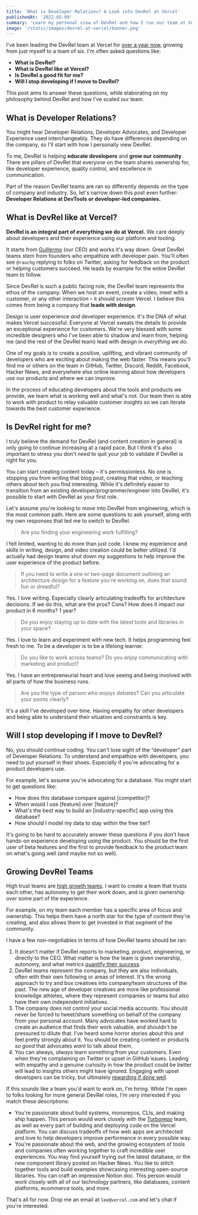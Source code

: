 ```yaml
---
title: 'What is Developer Relations? A Look into DevRel at Vercel'
publishedAt: '2022-05-09'
summary: 'Learn my personal view of DevRel and how I run our team at Vercel, as well as answers to some frequently asked questions I get.'
image: '/static/images/devrel-at-vercel/banner.png'
---
```


I've been leading the DevRel team at Vercel for [over a year now](/blog/head-of-devrel), growing from just myself to a team of six. I'm often asked questions like:

- **What is DevRel?**
- **What is DevRel like at Vercel?**
- **Is DevRel a good fit for me?**
- **Will I stop developing if I move to DevRel?**

This post aims to answer these questions, while elaborating on my philosophy behind DevRel and how I've scaled our team.

## What is Developer Relations?

You might hear Developer Relations, Developer Advocates, and Developer Experience used interchangeably. They do have differences depending on the company, so I'll start with how I personally view DevRel.

To me, DevRel is helping **educate developers** and **grow our community**. There are pillars of DevRel that everyone on the team shares ownership for, like developer experience, quality control, and excellence in communication.

<StaticTweet id="1508908852330340370" />

Part of the reason DevRel teams are ran so differently depends on the type of company and industry. So, let's narrow down this post even further: **Developer Relations at DevTools or developer-led companies.**

## What is DevRel like at Vercel?

**DevRel is an integral part of everything we do at Vercel.** We care deeply about developers and their experience using our platform and tooling.

It starts from [Guillermo](https://twitter.com/rauchg) (our CEO) and works it's way down. Great DevRel teams stem from founders who empathize with developer pain. You'll often see `@rauchg` replying to folks on Twitter, asking for feedback on the product or helping customers succeed. He leads by example for the entire DevRel team to follow.

<StaticTweet id="1396320966934859780" />

Since DevRel is such a public facing role, the DevRel team represents the ethos of the company. When we host an event, create a video, meet with a customer, or any other interaction – it should _scream_ Vercel. I believe this comes from being a company that **leads with design**.

Design is user experience _and_ developer experience. It's the DNA of what makes Vercel successful. Everyone at Vercel sweats the details to provide an exceptional experience for customers. We're very blessed with some incredible designers who I've been able to shadow and learn from, helping me (and the rest of the DevRel team) lead with design in _everything_ we do.

One of my goals is to create a positive, uplifting, and vibrant community of developers who are exciting about making the web faster. This means you'll find me or others on the team in GitHub, Twitter, Discord, Reddit, Facebook, Hacker News, and everywhere else online learning about how developers use our products and where we can improve.

<StaticTweet id="1517249071702024193" />

In the process of educating developers about the tools and products we provide, we learn what is working well and what's not. Our team then is able to work with product to relay valuable customer insights so we can iterate towards the best customer experience.

## Is DevRel right for me?

I truly believe the demand for DevRel (and content creation in general) is only going to continue increasing at a rapid pace. But I think it's also important to stress you don't _need_ to quit your job to validate if DevRel is right for you.

<StaticTweet id="1383873047619276812" />

You can start creating content today – it's permissionless. No one is stopping you from writing that blog post, creating that video, or teaching others about tech you find interesting. While it's definitely easier to transition from an existing developer/programmer/engineer into DevRel, it's possible to start with DevRel as your first role.

Let's assume you're looking to move into DevRel from engineering, which is the most common path. Here are some questions to ask yourself, along with my own responses that led me to switch to DevRel.

> Are you finding your engineering work fulfilling?

I felt limited, wanting to do more than just code. I knew my experience and skills in writing, design, and video creation could be better utilized. I'd actually had design teams shut down my suggestions to help improve the user experience of the product before.

> If you need to write a one or two-page document outlining an architecture design for a feature you're working on, does that sound fun or dreadful?

Yes. I love writing. Especially clearly articulating tradeoffs for architecture decisions. If we do this, what are the pros? Cons? How does it impact our product in 6 months? 1 year?

> Do you enjoy staying up to date with the latest tools and libraries in your space?

Yes. I love to learn and experiment with new tech. It helps programming feel fresh to me. To be a developer is to be a lifelong learner.

> Do you like to work across teams? Do you enjoy communicating with marketing and product?

Yes. I have an entrepreneurial heart and love seeing and being involved with all parts of how the business runs.

> Are you the type of person who enjoys debates? Can you articulate your points clearly?

It's a skill I've developed over time. Having empathy for other developers and being able to understand their situation and constraints is key.

## Will I stop developing if I move to DevRel?

No, you should continue coding. You can't lose sight of the “developer” part of Developer Relations. To understand and empathize with developers, you need to put yourself in their shoes. Especially if you're advocating for a product developers use.

For example, let's assume you're advocating for a database. You might start to get questions like:

- How does this database compare against [competitor]?
- When would I use [feature] over [feature]?
- What's the best way to build an [industry-specific] app using this database?
- How should I model my data to stay within the free tier?

It's going to be hard to accurately answer these questions if you don't have hands-on experience developing using the product. You should be the first user of beta features and the first to provide feedback to the product team on what's going well (and maybe not so well).

## Growing DevRel Teams

High trust teams are [high growth teams](/blog/hypergrowth). I want to create a team that trusts each other, has autonomy to get their work down, and is given ownership over some part of the experience.

For example, on my team each member has a specific area of focus and ownership. This helps them have a north star for the type of content they're creating, and also allows them to get invested in that segment of the community.

I have a few non-negotiables in terms of how DevRel teams should be ran:

1. It doesn't matter if DevRel reports to marketing, product, engineering, or directly to the CEO. What matter is how the team is given ownership, autonomy, and what metrics [quantify their success](https://www.swyx.io/measuring-devrel).
2. DevRel teams represent the company, but they are also individuals, often with their own following or areas of interest. It's the wrong approach to try and box creatives into company/team structures of the past. The new age of developer creatives are more like professional knowledge athletes, where they represent companies or teams but also have their own independent initiatives.
3. The company does not control your social media accounts. You should never be forced to tweet/share something on behalf of the company from your personal account. Many advocates have worked hard to create an audience that finds their work valuable, and shouldn't be pressured to dilute that. I've heard some horror stories about this and feel pretty strongly about it. You should be creating content or products _so good_ that advocates _want_ to talk about them.
4. You can always, _always_ learn something from your customers. Even when they're complaining on Twitter or upset in GitHub issues. Leading with empathy and a genuine curiosity in how the product could be better will lead to insights others might have ignored. Engaging with upset developers can be tricky, but ultimately [rewarding if done well](/blog/handling-dev-twitter-like-rappers).

If this sounds like a team you'd want to work on, I'm hiring. While I'm open to folks looking for more general DevRel roles, I'm _very_ interested if you match these descriptions:

- You're passionate about build systems, monorepos, CLIs, and making ship happen. This person would work closely with the [Turborepo](https://turborepo.org/) team, as well as every part of building and deploying code on the Vercel platform. You can discuss tradeoffs of how web apps are architected and love to help developers improve performance in every possible way.
- You're passionate about the web, and the growing ecosystem of tools and companies often working together to craft incredible user experiences. You may find yourself trying out the latest database, or the new component library posted on Hacker News. You like to stitch together tools and build examples showcasing interesting open-source libraries. You can craft an impressive Notion doc. This person would work closely with all of our technology partners, like databases, content platforms, ecommerce tools, and more.

That's all for now. Drop me an email at `lee@vercel.com` and let's chat if you're interested.
